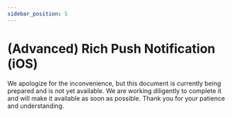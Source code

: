 ```yaml
---
sidebar_position: 5
---
```


# (Advanced) Rich Push Notification (iOS)

We apologize for the inconvenience, but this document is currently being prepared and is not yet available. We are working diligently to complete it and will make it available as soon as possible. Thank you for your patience and understanding.
